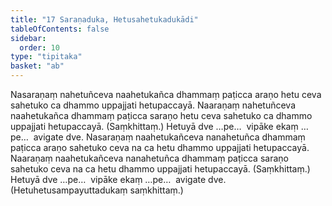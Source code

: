 ```yaml
---
title: "17 Saraṇaduka, Hetusahetukadukādi"
tableOfContents: false
sidebar:
  order: 10
type: "tipitaka"
basket: "ab"
---
```



<DynamicBreadcrumb />

<Division number="65">

<Paragraph number="144">
Nasaraṇaṃ nahetuñceva naahetukañca dhammaṃ paṭicca araṇo hetu ceva sahetuko ca dhammo uppajjati hetupaccayā. Naaraṇaṃ nahetuñceva naahetukañca dhammaṃ paṭicca saraṇo hetu ceva sahetuko ca dhammo uppajjati hetupaccayā. (Saṃkhittaṃ.) Hetuyā dve …pe…  vipāke ekaṃ …pe…  avigate dve.
</Paragraph>

<Paragraph number="145">
Nasaraṇaṃ naahetukañceva nanahetuñca dhammaṃ paṭicca araṇo sahetuko ceva na ca hetu dhammo uppajjati hetupaccayā. Naaraṇaṃ naahetukañceva nanahetuñca dhammaṃ paṭicca saraṇo sahetuko ceva na ca hetu dhammo uppajjati hetupaccayā. (Saṃkhittaṃ.) Hetuyā dve …pe…  vipāke ekaṃ …pe…  avigate dve.
</Paragraph>

<Paragraph number="146">
(Hetuhetusampayuttadukaṃ saṃkhittaṃ.)
</Paragraph>
</Division>